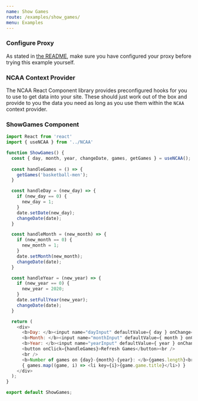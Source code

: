 ```yaml
---
name: Show Games
route: /examples/show_games/
menu: Examples
---
```


### Configure Proxy

As stated in [the README](https://flynneva.github.io/react-ncaa-data/readme), make sure you have configured your proxy before trying this example yourself.

### NCAA Context Provider

The NCAA React Component library provides preconfigured hooks for you to use to get data into your site. These should just work out of the box and provide to you the data you need as long as you use them within the `NCAA` context provider.



<Playground>
  <NCAA>
    <ShowGames />
  </NCAA>
</Playground> 

### ShowGames Component

```js
import React from 'react'
import { useNCAA } from '../NCAA'

function ShowGames() {
  const { day, month, year, changeDate, games, getGames } = useNCAA();
 
  const handleGames = () => {
    getGames('basketball-men');
  }

  const handleDay = (new_day) => {
    if (new_day == 0) {
      new_day = 1;
    }
    date.setDate(new_day);
    changeDate(date);
  }

  const handleMonth = (new_month) => {
    if (new_month == 0) {
      new_month = 1;
    }
    date.setMonth(new_month);
    changeDate(date);
  }

  const handleYear = (new_year) => {
    if (new_year == 0) {
      new_year = 2020;
    }
    date.setFullYear(new_year);
    changeDate(date);
  }

  return (
    <div>
      <b>Day: </b><input name="dayInput" defaultValue={ day } onChange={event => {handleDay(event.target.value)}}/> <br />
      <b>Month: </b><input name="monthInput" defaultValue={ month } onChange={event => {handleMonth(event.target.value)}}/> <br />
      <b>Year: </b><input name="yearInput" defaultValue={ year } onChange={event => {handleYear(event.target.value)}}/> <br />
      <button onClick={handleGames}>Refresh Games</button><br />
      <br />
      <b>Number of games on {day}-{month}-{year}: </b>{games.length}<br />
      { games.map((game, i) => <li key={i}>{game.game.title}</li>) }
    </div>
  );
}

export default ShowGames;

```

